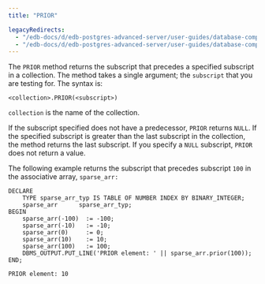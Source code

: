 ```yaml
---
title: "PRIOR"

legacyRedirects:
  - "/edb-docs/d/edb-postgres-advanced-server/user-guides/database-compatibility-stored-procedural-language-guide/13/prior.html"
  - "/edb-docs/d/edb-postgres-advanced-server/user-guides/database-compatibility-stored-procedural-language-guide/latest/prior.html"
---
```


<div id="prior" class="registered_link"></div>

The `PRIOR` method returns the subscript that precedes a specified subscript in a collection. The method takes a single argument; the `subscript` that you are testing for. The syntax is:

```text
<collection>.PRIOR(<subscript>)
```

`collection` is the name of the collection.

If the subscript specified does not have a predecessor, `PRIOR` returns `NULL`. If the specified subscript is greater than the last subscript in the collection, the method returns the last subscript. If you specify a `NULL` subscript, `PRIOR` does not return a value.

The following example returns the subscript that precedes subscript `100` in the associative array, `sparse_arr:`

```text
DECLARE
    TYPE sparse_arr_typ IS TABLE OF NUMBER INDEX BY BINARY_INTEGER;
    sparse_arr      sparse_arr_typ;
BEGIN
    sparse_arr(-100)  := -100;
    sparse_arr(-10)   := -10;
    sparse_arr(0)     := 0;
    sparse_arr(10)    := 10;
    sparse_arr(100)   := 100;
    DBMS_OUTPUT.PUT_LINE('PRIOR element: ' || sparse_arr.prior(100));
END;

PRIOR element: 10
```
